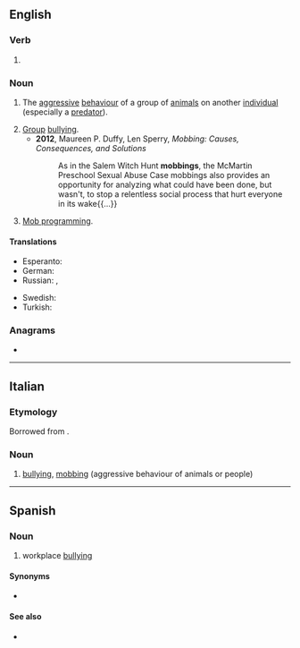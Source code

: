 {{also|Mobbing}}
==English==

===Verb===
{{head|en|present participle}}

# {{inflection of|mob||pres|part|lang=en}}

===Noun===
{{en-noun|~}}
{{wikipedia}}

# {{lb|en|biology}} The [[aggressive]] [[behaviour]] of a group of [[animal]]s on another [[individual]] (especially a [[predator]]).
# [[group|Group]] [[bullying]].
#* '''2012''', Maureen P. Duffy, Len Sperry, ''Mobbing: Causes, Consequences, and Solutions''
#*: As in the Salem Witch Hunt '''mobbings''', the McMartin Preschool Sexual Abuse Case mobbings also provides{{SIC}} an opportunity for analyzing what could have been done, but wasn't, to stop a relentless social process that hurt everyone in its wake{{...}}
# {{lb|en|software engineering}} [[mob programming|Mob programming]].

====Translations====
{{trans-top|group bullying}}
* Esperanto: {{t|eo|ĉikanado}}
* German: {{t+|de|Mobbing|n}}
* Russian: {{t+|ru|тра́вля|f}}, {{t+|ru|мо́ббинг|m}}
{{trans-mid}}
* Swedish: {{t+|sv|mobbning|c}}
* Turkish: {{t+|tr|bezdiri}}
{{trans-bottom}}

===Anagrams===
* {{anagrams|en|a=bbgimno|bombing}}

----

==Italian==

===Etymology===
Borrowed from {{bor|it|en|mobbing}}.

===Noun===
{{head|it|noun|g=m|invariable}}

# [[bullying]], [[#English|mobbing]] (aggressive behaviour of animals or people)

----

==Spanish==

===Noun===
{{wikipedia|lang=es}}
{{es-noun|m|-}}

# workplace [[bullying]]

====Synonyms====
* {{l|es|acoso laboral}}

====See also====
* {{l|es|bullying}}